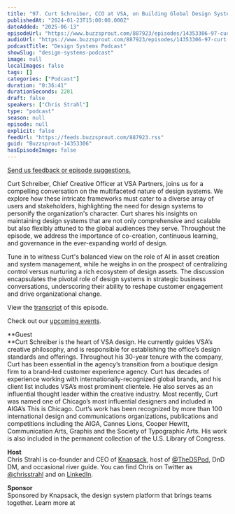 ```yaml
---
title: "97. Curt Schreiber, CCO at VSA, on Building Global Design Systems for Scale"
publishedAt: "2024-01-23T15:00:00.000Z"
dateAdded: "2025-06-13"
episodeUrl: "https://www.buzzsprout.com/887923/episodes/14353306-97-curt-schreiber-cco-at-vsa-on-building-global-design-systems-for-scale.mp3"
audioUrl: "https://www.buzzsprout.com/887923/episodes/14353306-97-curt-schreiber-cco-at-vsa-on-building-global-design-systems-for-scale.mp3"
podcastTitle: "Design Systems Podcast"
showSlug: "design-systems-podcast"
image: null
localImages: false
tags: []
categories: ["Podcast"]
duration: "0:36:41"
durationSeconds: 2201
draft: false
speakers: ["Chris Strahl"]
type: "podcast"
season: null
episode: null
explicit: false
feedUrl: "https://feeds.buzzsprout.com/887923.rss"
guid: "Buzzsprout-14353306"
hasEpisodeImage: false
---
```

[Send us feedback or episode suggestions.](https://www.buzzsprout.com/twilio/text_messages/887923/open_sms)

Curt Schreiber, Chief Creative Officer at VSA Partners, joins us for a compelling conversation on the multifaceted nature of design systems. We explore how these intricate frameworks must cater to a diverse array of users and stakeholders, highlighting the need for design systems to personify the organization's character. Curt shares his insights on maintaining design systems that are not only comprehensive and scalable but also flexibly attuned to the global audiences they serve. Throughout the episode, we address the importance of co-creation, continuous learning, and governance in the ever-expanding world of design.

Tune in to witness Curt's balanced view on the role of AI in asset creation and system management, while he weighs in on the prospect of centralizing control versus nurturing a rich ecosystem of design assets. The discussion encapsulates the pivotal role of design systems in strategic business conversations, underscoring their ability to reshape customer engagement and drive organizational change.

View the [transcript](https://docs.google.com/document/d/1d7He5S6-vLdkI4Z_M4zuM4n8O1RW1-dgS1AkQz5YwqQ/edit?usp=sharing) of this episode.

Check out our [upcoming events](https://www.knapsack.cloud/events).  

**Guest  
**Curt Schreiber is the heart of VSA design. He currently guides VSA’s creative philosophy, and is responsible for establishing the office’s design standards and offerings. Throughout his 30-year tenure with the company, Curt has been essential in the agency’s transition from a boutique design firm to a brand-led customer experience agency. Curt has decades of experience working with internationally-recognized global brands, and his client list includes VSA’s most prominent clientele. He also serves as an influential thought leader within the creative industry. Most recently, Curt was named one of Chicago’s most influential designers and included in AIGA’s This is Chicago. Curt’s work has been recognized by more than 100 international design and communications organizations, publications and competitions including the AIGA, Cannes Lions, Cooper Hewitt, Communication Arts, Graphis and the Society of Typographic Arts. His work is also included in the permanent collection of the U.S. Library of Congress.  
  
**Host**  
Chris Strahl is co-founder and CEO of [Knapsack](https://www.knapsack.cloud/), host of [@TheDSPod](https://twitter.com/thedspod), DnD DM, and occasional river guide. You can find Chris on Twitter as [@chrisstrahl](https://twitter.com/chrisstrahl) and on [LinkedIn](https://www.linkedin.com/in/chrisstrahl/).  
  
**Sponsor**  
Sponsored by Knapsack, the design system platform that brings teams together. Learn more at
